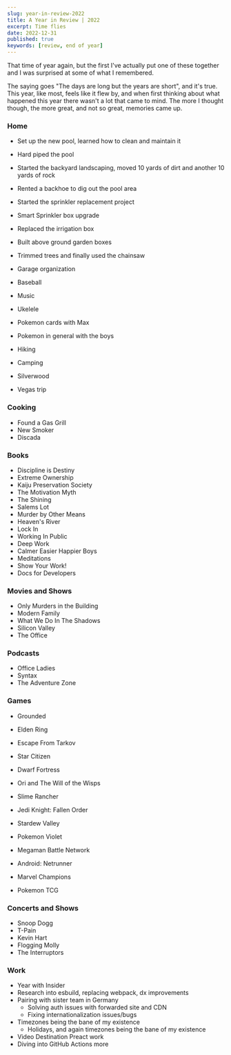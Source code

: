 ```yaml
---
slug: year-in-review-2022
title: A Year in Review | 2022
excerpt: Time flies
date: 2022-12-31
published: true
keywords: [review, end of year]
---
```


That time of year again, but the first I've actually put one of these together
and I was surprised at some of what I remembered.

The saying goes "The days are long but the years are short", and it's true. This
year, like most, feels like it flew by, and when first thinking about what
happened this year there wasn't a lot that came to mind. The more I thought
though, the more great, and not so great, memories came up.

### Home

- Set up the new pool, learned how to clean and maintain it
- Hard piped the pool
- Started the backyard landscaping, moved 10 yards of dirt and another 10 yards
  of rock
- Rented a backhoe to dig out the pool area
- Started the sprinkler replacement project
- Smart Sprinkler box upgrade
- Replaced the irrigation box
- Built above ground garden boxes
- Trimmed trees and finally used the chainsaw
- Garage organization

- Baseball
- Music
- Ukelele
- Pokemon cards with Max
- Pokemon in general with the boys

- Hiking
- Camping
- Silverwood
- Vegas trip

### Cooking

- Found a Gas Grill
- New Smoker
- Discada

### Books

- Discipline is Destiny
- Extreme Ownership
- Kaiju Preservation Society
- The Motivation Myth
- The Shining
- Salems Lot
- Murder by Other Means
- Heaven's River
- Lock In
- Working In Public
- Deep Work
- Calmer Easier Happier Boys
- Meditations
- Show Your Work!
- Docs for Developers

### Movies and Shows

- Only Murders in the Building
- Modern Family
- What We Do In The Shadows
- Silicon Valley
- The Office

### Podcasts

- Office Ladies
- Syntax
- The Adventure Zone

### Games

- Grounded
- Elden Ring
- Escape From Tarkov
- Star Citizen
- Dwarf Fortress
- Ori and The Will of the Wisps
- Slime Rancher
- Jedi Knight: Fallen Order
- Stardew Valley
- Pokemon Violet
- Megaman Battle Network

- Android: Netrunner
- Marvel Champions
- Pokemon TCG

### Concerts and Shows

- Snoop Dogg
- T-Pain
- Kevin Hart
- Flogging Molly
- The Interruptors

### Work

- Year with Insider
- Research into esbuild, replacing webpack, dx improvements
- Pairing with sister team in Germany
  - Solving auth issues with forwarded site and CDN
  - Fixing internationalization issues/bugs
- Timezones being the bane of my existence
  - Holidays, and again timezones being the bane of my existence
- Video Destination Preact work
- Diving into GitHub Actions more

